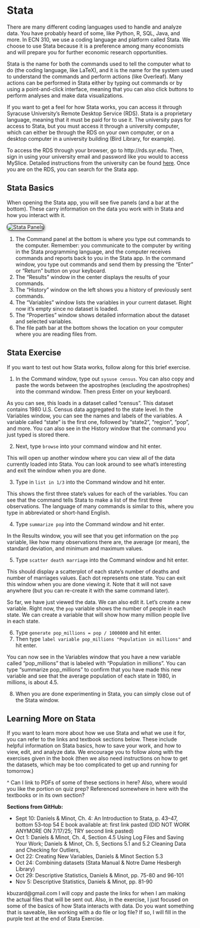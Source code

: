 # Stata {#stata-section}

There are many different coding languages used to handle and analyze data. You have probably heard of some, like Python, R, SQL, Java, and more. In ECN 310, we use a coding language and platform called Stata. We choose to use Stata because it is a preference among many economists and will prepare you for further economic research opportunities.

Stata is the name for both the commands used to tell the computer what to do (the coding language, like LaTeX), and it is the name for the system used to understand the commands and perform actions (like Overleaf). Many actions can be performed in Stata either by typing out commands or by using a point-and-click interface, meaning that you can also click buttons to perform analyses and make data visualizations.

If you want to get a feel for how Stata works, you can access it through Syracuse University’s Remote Desktop Service (RDS). Stata is a proprietary language, meaning that it must be paid for to use it. The university pays for access to Stata, but you must access it through a university computer, which can either be through the RDS on your own computer, or on a desktop computer in a university building (Bird Library, for example). 

To access the RDS through your browser, go to http://rds.syr.edu. Then, sign in using your university email and password like you would to access MySlice. Detailed instructions from the university can be found [here](https://answers.atlassian.syr.edu/wiki/spaces/ITHELP/pages/159941285/Remote+Desktop+Services+via+Browser). Once you are on the RDS, you can search for the Stata app.

## Stata Basics

When opening the Stata app, you will see five panels (and a bar at the bottom). These carry information on the data you work with in Stata and how you interact with it.

<img src="stata_panels.png" style="border: 1px solid black; border-radius: 8px; box-shadow: 2px 2px 6px #888; max-width: 100%;" alt="Stata Panels">

1. The Command panel at the bottom is where you type out commands to the computer. Remember: you communicate to the computer by writing in the Stata programming language, and the computer receives commands and reports back to you in the Stata app. In the command window, you type out commands and send them by pressing the “Enter” or “Return” button on your keyboard. 
2. The "Results" window in the center displays the results of your commands. 
3. The “History” window on the left shows you a history of previously sent commands. 
4. The “Variables” window lists the variables in your current dataset. Right now it's empty since no dataset is loaded. 
5. The “Properties” window shows detailed information about the dataset and selected variables. 
6. The file path bar at the bottom shows the location on your computer where you are reading files from.

## Stata Exercise

If you want to test out how Stata works, follow along for this brief exercise.

1. In the Command window, type out `sysuse census`. You can also copy and paste the words between the apostrophes (excluding the apostrophes) into the command window. Then press Enter on your keyboard.

As you can see, this loads in a dataset called “census”. This dataset contains 1980 U.S. Census data aggregated to the state level. In the Variables window, you can see the names and labels of the variables. A variable called “state” is the first one, followed by “state2”, “region”, “pop”, and more. You can also see in the History window that the command you just typed is stored there.

2. Next, type `browse` into your command window and hit enter.

This will open up another window where you can view all of the data currently loaded into Stata. You can look around to see what’s interesting and exit the window when you are done.

3. Type in `list in 1/3` into the Command window and hit enter.

This shows the first three state’s values for each of the variables. You can see that the command tells Stata to make a list of the first three observations. The language of many commands is similar to this, where you type in abbreviated or short-hand English.

4. Type `summarize pop` into the Command window and hit enter.

In the Results window, you will see that you get information on the `pop` variable, like how many observations there are, the average (or mean), the standard deviation, and minimum and maximum values.

5. Type `scatter death marriage` into the Command window and hit enter.

This should display a scatterplot of each state’s number of deaths and number of marriages values. Each dot represents one state. You can exit this window when you are done viewing it. Note that it will not save anywhere (but you can re-create it with the same command later).

So far, we have just viewed the data. We can also edit it. Let’s create a new variable. Right now, the `pop` variable shows the number of people in each state. We can create a variable that will show how many million people live in each state.

6. Type `generate pop_millions = pop / 1000000` and hit enter.
7. Then type `label variable pop_millions "Population in millions"` and hit enter. 

You can now see in the Variables window that you have a new variable called “pop_millions” that is labeled with “Population in millions”. You can type “summarize pop_millions” to confirm that you have made this new variable and see that the average population of each state in 1980, in millions, is about 4.5.

8. When you are done experimenting in Stata, you can simply close out of the Stata window.



## Learning More on Stata

If you want to learn more about how we use Stata and what we use it for, you can refer to the links and textbook sections below. These include helpful information on Stata basics, how to save your work, and how to view, edit, and analyze data. We encourage you to follow along with the exercises given in the book (then we also need instructions on how to get the datasets, which may be too complicated to get up and running for tomorrow.)

^ Can I link to PDFs of some of these sections in here? Also, where would you like the portion on quiz prep? Referenced somewhere in here with the textbooks or in its own section?

**Sections from GitHub:**

- Sept 10: Daniels & Minot, Ch. 4: An Introduction to Stata, p. 43--47, bottom 53--top 54
E book available at: first link pasted (DID NOT WORK ANYMORE ON 7/17/25; TRY second link pasted)
- Oct 1: Daniels & Minot, Ch. 4, Section 4.5 Using Log Files and Saving Your Work; Daniels & Minot, Ch. 5, Sections 5.1 and 5.2 Cleaning Data and Checking for Outliers,
- Oct 22: Creating New Variables, Daniels & Minot Section 5.3
- Oct 24: Combining datasets (Stata Manual & Notre Dame Hesbergh Library)
- Oct 29: Descriptive Statistics, Daniels & Minot, pp. 75-80 and 96-101
- Nov 5: Descriptive Statistics, Daniels & Minot, pp. 81-90


kbuzard@gmail.com I will copy and paste the links for when I am making the actual files that will be sent out. Also, in the exercise, I just focused on some of the basics of how Stata interacts with data. Do you want something that is saveable, like working with a do file or log file? If so, I will fill in the purple text at the end of Stata Exercise.
